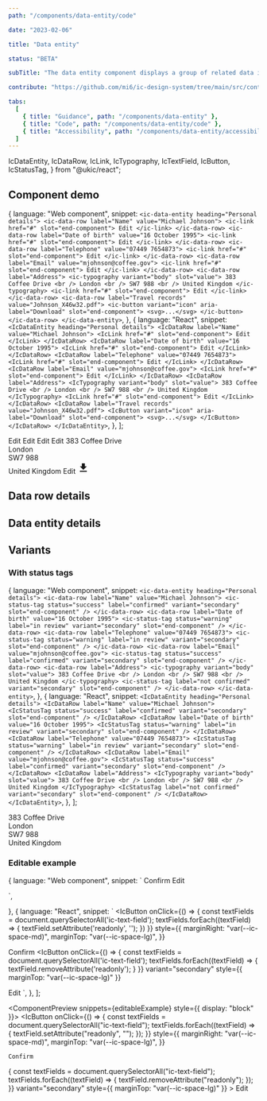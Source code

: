 ```yaml
---
path: "/components/data-entity/code"

date: "2023-02-06"

title: "Data entity"

status: "BETA"

subTitle: "The data entity component displays a group of related data in a consistent and easy to consume way."

contribute: "https://github.com/mi6/ic-design-system/tree/main/src/content/structured/components/data-entity"

tabs:
  [
    { title: "Guidance", path: "/components/data-entity" },
    { title: "Code", path: "/components/data-entity/code" },
    { title: "Accessibility", path: "/components/data-entity/accessibility" },
  ]
---
```


  IcDataEntity,
  IcDataRow,
  IcLink,
  IcTypography,
  IcTextField,
  IcButton,
  IcStatusTag,
} from "@ukic/react";

## Component demo

  {
    language: "Web component",
    snippet: `<ic-data-entity heading="Personal details">
    <ic-data-row label="Name" value="Michael Johnson">
      <ic-link href="#" slot="end-component">
        Edit
      </ic-link>
    </ic-data-row>
    <ic-data-row label="Date of birth" value="16 October 1995">
      <ic-link href="#" slot="end-component">
        Edit
      </ic-link>
    </ic-data-row>
    <ic-data-row label="Telephone" value="07449 7654873">
      <ic-link href="#" slot="end-component">
        Edit
      </ic-link>
    </ic-data-row>
    <ic-data-row label="Email" value="mjohnson@coffee.gov">
      <ic-link href="#" slot="end-component">
        Edit
      </ic-link>
    </ic-data-row>
    <ic-data-row label="Address">
      <ic-typography variant="body" slot="value">
        383 Coffee Drive
        <br />
        London
        <br />
        SW7 988
        <br />
        United Kingdom
      </ic-typography>
      <ic-link href="#" slot="end-component">
        Edit
      </ic-link>
    </ic-data-row>
    <ic-data-row label="Travel records" value="Johnson_X46w32.pdf">
      <ic-button variant="icon" aria-label="Download" slot="end-component">
          <svg>...</svg>
      </ic-button>
    </ic-data-row>
  </ic-data-entity>`,
  },
  {
    language: "React",
    snippet: `  <IcDataEntity heading="Personal details">
    <IcDataRow label="Name" value="Michael Johnson">
      <IcLink href="#" slot="end-component">
        Edit
      </IcLink>
    </IcDataRow>
    <IcDataRow label="Date of birth" value="16 October 1995">
      <IcLink href="#" slot="end-component">
        Edit
      </IcLink>
    </IcDataRow>
    <IcDataRow label="Telephone" value="07449 7654873">
      <IcLink href="#" slot="end-component">
        Edit
      </IcLink>
    </IcDataRow>
    <IcDataRow label="Email" value="mjohnson@coffee.gov">
      <IcLink href="#" slot="end-component">
        Edit
      </IcLink>
    </IcDataRow>
    <IcDataRow label="Address">
      <IcTypography variant="body" slot="value">
        383 Coffee Drive
        <br />
        London
        <br />
        SW7 988
        <br />
        United Kingdom
      </IcTypography>
      <IcLink href="#" slot="end-component">
        Edit
      </IcLink>
    </IcDataRow>
    <IcDataRow label="Travel records" value="Johnson_X46w32.pdf">
      <IcButton variant="icon" aria-label="Download" slot="end-component">
        <svg>...</svg>
      </IcButton>
    </IcDataRow>
  </IcDataEntity>`,
  },
];

<ComponentPreview snippets={snippets}>
  <IcDataEntity heading="Personal details">
    <IcDataRow label="Name" value="Michael Johnson">
      <IcLink href="#" slot="end-component">
        Edit
      </IcLink>
    </IcDataRow>
    <IcDataRow label="Date of birth" value="16 October 1995">
      <IcLink href="#" slot="end-component">
        Edit
      </IcLink>
    </IcDataRow>
    <IcDataRow label="Telephone" value="07449 7654873">
      <IcLink href="#" slot="end-component">
        Edit
      </IcLink>
    </IcDataRow>
    <IcDataRow label="Email" value="mjohnson@coffee.gov">
      <IcLink href="#" slot="end-component">
        Edit
      </IcLink>
    </IcDataRow>
    <IcDataRow label="Address">
      <IcTypography variant="body" slot="value">
        383 Coffee Drive
        <br />
        London
        <br />
        SW7 988
        <br />
        United Kingdom
      </IcTypography>
      <IcLink href="#" slot="end-component">
        Edit
      </IcLink>
    </IcDataRow>
    <IcDataRow label="Travel records" value="Johnson_X46w32.pdf">
      <IcButton variant="icon" aria-label="Download" slot="end-component">
        <svg viewBox="0 0 24 24" height="24px" width="24px">
          <path
            d="M5,20H19V18H5M19,9H15V3H9V9H5L12,16L19,9Z"
            fill="currentColor"
          />
        </svg>
      </IcButton>
    </IcDataRow>
  </IcDataEntity>
</ComponentPreview>

## Data row details

<ComponentDetails component="ic-data-row" />

## Data entity details

<ComponentDetails component="ic-data-entity" />

## Variants

### With status tags

  {
    language: "Web component",
    snippet: `<ic-data-entity heading="Personal details">
    <ic-data-row label="Name" value="Michael Johnson">
      <ic-status-tag
        status="success"
        label="confirmed"
        variant="secondary"
        slot="end-component"
      />
    </ic-data-row>
    <ic-data-row label="Date of birth" value="16 October 1995">
      <ic-status-tag
        status="warning"
        label="in review"
        variant="secondary"
        slot="end-component"
      />
    </ic-data-row>
    <ic-data-row label="Telephone" value="07449 7654873">
      <ic-status-tag
        status="warning"
        label="in review"
        variant="secondary"
        slot="end-component"
      />
    </ic-data-row>
    <ic-data-row label="Email" value="mjohnson@coffee.gov">
      <ic-status-tag
        status="success"
        label="confirmed"
        variant="secondary"
        slot="end-component"
      />
    </ic-data-row>
    <ic-data-row label="Address">
      <ic-typography variant="body" slot="value">
        383 Coffee Drive
        <br />
        London
        <br />
        SW7 988
        <br />
        United Kingdom
      </ic-typography>
      <ic-status-tag
        label="not confirmed"
        variant="secondary"
        slot="end-component"
      />
    </ic-data-row>
  </ic-data-entity>`,
  },
  {
    language: "React",
    snippet: `<IcDataEntity heading="Personal details">
    <IcDataRow label="Name" value="Michael Johnson">
      <IcStatusTag
        status="success"
        label="confirmed"
        variant="secondary"
        slot="end-component"
      />
    </IcDataRow>
    <IcDataRow label="Date of birth" value="16 October 1995">
      <IcStatusTag
        status="warning"
        label="in review"
        variant="secondary"
        slot="end-component"
      />
    </IcDataRow>
    <IcDataRow label="Telephone" value="07449 7654873">
      <IcStatusTag
        status="warning"
        label="in review"
        variant="secondary"
        slot="end-component"
      />
    </IcDataRow>
    <IcDataRow label="Email" value="mjohnson@coffee.gov">
      <IcStatusTag
        status="success"
        label="confirmed"
        variant="secondary"
        slot="end-component"
      />
    </IcDataRow>
    <IcDataRow label="Address">
      <IcTypography variant="body" slot="value">
        383 Coffee Drive
        <br />
        London
        <br />
        SW7 988
        <br />
        United Kingdom
      </IcTypography>
      <IcStatusTag
        label="not confirmed"
        variant="secondary"
        slot="end-component"
      />
    </IcDataRow>
  </IcDataEntity>`,
  },
];

<ComponentPreview snippets={withStatusTags}>
  <IcDataEntity heading="Personal details">
    <IcDataRow label="Name" value="Michael Johnson">
      <IcStatusTag
        status="success"
        label="confirmed"
        variant="secondary"
        slot="end-component"
      />
    </IcDataRow>
    <IcDataRow label="Date of birth" value="16 October 1995">
      <IcStatusTag
        status="warning"
        label="in review"
        variant="secondary"
        slot="end-component"
      />
    </IcDataRow>
    <IcDataRow label="Telephone" value="07449 7654873">
      <IcStatusTag
        status="warning"
        label="in review"
        variant="secondary"
        slot="end-component"
      />
    </IcDataRow>
    <IcDataRow label="Email" value="mjohnson@coffee.gov">
      <IcStatusTag
        status="success"
        label="confirmed"
        variant="secondary"
        slot="end-component"
      />
    </IcDataRow>
    <IcDataRow label="Address">
      <IcTypography variant="body" slot="value">
        383 Coffee Drive
        <br />
        London
        <br />
        SW7 988
        <br />
        United Kingdom
      </IcTypography>
      <IcStatusTag
        label="not confirmed"
        variant="secondary"
        slot="end-component"
      />
    </IcDataRow>
  </IcDataEntity>
</ComponentPreview>

### Editable example

  {
    language: "Web component",
    snippet: `<ic-data-entity heading="Personal details">
  <ic-data-row label="Name"> 
    <ic-text-field 
      slot="value" 
      label="Name" 
      value="Michael Johnson" 
      readonly 
      hide-label 
      full-width
    />
  </ic-data-row>
  <ic-data-row label="Date of birth">
    <ic-text-field 
      slot="value" 
      label="Date of birth" 
      value="16 October 1995" 
      readonly 
      hide-label 
      full-width
    />
  </ic-data-row>
  <ic-data-row label="Telephone">
    <ic-text-field 
      slot="value" 
      label="Telephone" 
      value="07449 7654873" 
      readonly 
      hide-label 
      full-width
    />
  </ic-data-row>
  <ic-data-row label="Email">
    <ic-text-field 
      slot="value" 
      label="Email" 
      value="mjohnson@coffee.gov" 
      readonly 
      hide-label 
      full-width
    />
  </ic-data-row>
  <ic-data-row label="Address">
    <ic-text-field 
      slot="value" 
      label="Address" 
      value="383 Coffee Drive, London, SW7 988, United Kingdom"  
      readonly 
      hide-label 
      full-width
    />
  </ic-data-row>
</ic-data-entity>
<ic-button id='confirm-button' style="margin-right: var(--ic-space-md);margin-top: var(--ic-space-lg);">
  Confirm
</ic-button>
<ic-button id='edit-button' variant="secondary" style="margin-top: var(--ic-space-lg);">
  Edit
</ic-button>
<script>
  const textFields = document.querySelectorAll('ic-text-field');
  const confirmBtn = document.querySelector('#confirm-button');
  confirmBtn.addEventListener('click', () => {
    textFields.forEach((textField) => {
      textField.setAttribute('readonly', '');
    };
  });
  const editBtn = document.querySelector('#edit-button');
  editBtn.addEventListener('click', () => {
    textFields.forEach((textField) => {
      textField.removeAttribute('readonly');
    };
  });
</script>`,
  },
  {
    language: "React",
    snippet: `<IcDataEntity heading="Personal details">
  <IcDataRow label="Name">
    <IcTextField
      slot="value"
      label="Name"
      value="Michael Johnson"
      readonly
      hide-label
      full-width
    />
  </IcDataRow>
  <IcDataRow label="Date of birth" value="16 October 1995">
    <IcTextField
      slot="value"
      label="Date of birth"
      value="16 October 1995"
      readonly
      hide-label
      full-width
    />
  </IcDataRow>
  <IcDataRow label="Telephone" value="07449 7654873">
    <IcTextField
      slot="value"
      label="Telephone"
      value="07449 7654873"
      readonly
      hide-label
      full-width
    />
  </IcDataRow>
  <IcDataRow label="Email" value="mjohnson@coffee.gov">
    <IcTextField
      slot="value"
      label="Email"
      value="mjohnson@coffee.gov"
      readonly
      hide-label
      full-width
    />
  </IcDataRow>
  <IcDataRow label="Address">
    <IcTextField
      slot="value"
      label="Address"
      value="383 Coffee Drive, London, SW7 988, United Kingdom"
      readonly
      hide-label
      full-width
    />
  </IcDataRow>
</IcDataEntity>
<IcButton
  onClick={() => {
    const textFields = document.querySelectorAll('ic-text-field');
    textFields.forEach((textField) => {
      textField.setAttribute('readonly', '');
    })
  }}
  style={{
    marginRight: "var(--ic-space-md)",
    marginTop: "var(--ic-space-lg)",
  }}
>
  Confirm
</IcButton>
<IcButton
  onClick={() => {
    const textFields = document.querySelectorAll('ic-text-field');
    textFields.forEach((textField) => {
      textField.removeAttribute('readonly');
    }
  }}
  variant="secondary"
  style={{ marginTop: "var(--ic-space-lg)" }}
>
  Edit
</IcButton>`,
  },
];

<ComponentPreview snippets={editableExample} style={{ display: "block" }}>
  <IcDataEntity heading="Personal details">
    <IcDataRow label="Name">
      <IcTextField
        slot="value"
        label="Name"
        value="Michael Johnson"
        readonly
        hide-label
        full-width
      />
    </IcDataRow>
    <IcDataRow label="Date of birth" value="16 October 1995">
      <IcTextField
        slot="value"
        label="Date of birth"
        value="16 October 1995"
        readonly
        hide-label
        full-width
      />
    </IcDataRow>
    <IcDataRow label="Telephone" value="07449 7654873">
      <IcTextField
        slot="value"
        label="Telephone"
        value="07449 7654873"
        readonly
        hide-label
        full-width
      />
    </IcDataRow>
    <IcDataRow label="Email" value="mjohnson@coffee.gov">
      <IcTextField
        slot="value"
        label="Email"
        value="mjohnson@coffee.gov"
        readonly
        hide-label
        full-width
      />
    </IcDataRow>
    <IcDataRow label="Address">
      <IcTextField
        slot="value"
        label="Address"
        value="383 Coffee Drive, London, SW7 988, United Kingdom"
        readonly
        hide-label
        full-width
      />
    </IcDataRow>
  </IcDataEntity>
  <IcButton
    onClick={() => {
      const textFields = document.querySelectorAll("ic-text-field");
      textFields.forEach((textField) => {
        textField.setAttribute("readonly", "");
      });
    }}
    style={{
      marginRight: "var(--ic-space-md)",
      marginTop: "var(--ic-space-lg)",
    }}
  >
    Confirm
  </IcButton>
  <IcButton
    onClick={() => {
      const textFields = document.querySelectorAll("ic-text-field");
      textFields.forEach((textField) => {
        textField.removeAttribute("readonly");
      });
    }}
    variant="secondary"
    style={{ marginTop: "var(--ic-space-lg)" }}
  >
    Edit
  </IcButton>
</ComponentPreview>
